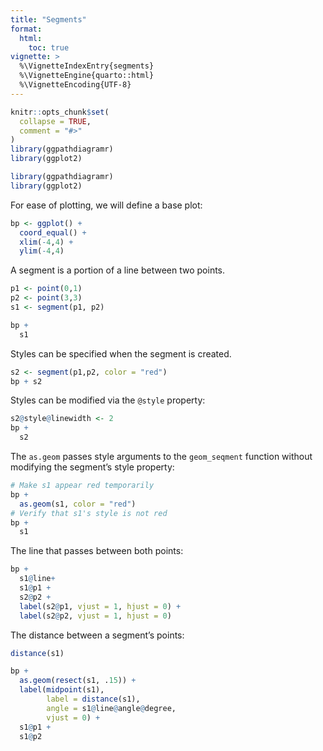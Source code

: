 ```yaml
---
title: "Segments"
format: 
  html:
    toc: true
vignette: >
  %\VignetteIndexEntry{segments}
  %\VignetteEngine{quarto::html}
  %\VignetteEncoding{UTF-8}
---
```


```r
knitr::opts_chunk$set(
  collapse = TRUE,
  comment = "#>"
)
library(ggpathdiagramr)
library(ggplot2)
```

```r
library(ggpathdiagramr)
library(ggplot2)
```

For ease of plotting, we will define a base plot:

```r
bp <- ggplot() +
  coord_equal() +
  xlim(-4,4) +
  ylim(-4,4)
```


A segment is a portion of a line between two points.


```r
p1 <- point(0,1)
p2 <- point(3,3)
s1 <- segment(p1, p2)
```

```r
bp +
  s1
```

Styles can be specified when the segment is created.

```r
s2 <- segment(p1,p2, color = "red")
bp + s2
```

Styles can be modified via the `@style` property:

```r
s2@style@linewidth <- 2
bp +
  s2
```

The `as.geom` passes style arguments to the `geom_seqment` function without modifying the segment's style property:

```r
# Make s1 appear red temporarily
bp +
  as.geom(s1, color = "red")
# Verify that s1's style is not red
bp +
  s1
```

The line that passes between both points:

```r
bp +
  s1@line+
  s1@p1 + 
  s2@p2 + 
  label(s2@p1, vjust = 1, hjust = 0) + 
  label(s2@p2, vjust = 1, hjust = 0)

```

The distance between a segment's points:

```r
distance(s1)
```

```r
bp + 
  as.geom(resect(s1, .15)) + 
  label(midpoint(s1), 
        label = distance(s1), 
        angle = s1@line@angle@degree, 
        vjust = 0) +
  s1@p1 +
  s1@p2
```


